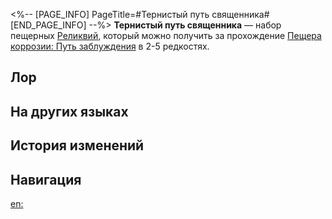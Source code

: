 <%-- [PAGE_INFO]
PageTitle=#Тернистый путь священника#
[END_PAGE_INFO] --%>
{{Набор Реликвий Инфобокс
|id           = 81214
|Изображение  = Предмет Тернистый путь священника.png
|Тип          = Пещерная реликвия
|2пБонус      = Повышает скорость на 6%.
|4пБонус      = Использование навыка или сверхспособности на одном союзнике повышает крит. урон цели умения на 18% на 2 хода. Этот эффект может складываться до 2 раз.
|Голова       = Мелодичные серьги священника
|Руки         = Приветственные перчатки священника
|Тело         = Парадное одеяние священника
|Ноги         = Тяжёлые туфли священника
|Редкость     = 2345
|Источник2.1  = [[Пещера коррозии: Путь заблуждения]]
|Источник3.1  = [[Пещера коррозии: Путь заблуждения]]
|Источник4.1  = [[Пещера коррозии: Путь заблуждения]]
|Источник5.1  = [[Пещера коррозии: Путь заблуждения]]
|Источник5.2  = [[Синтез реликвий]]
|Свойство1    = 
|Свойство2    = 
|Свойство3    = 
}}
'''Тернистый путь священника''' — набор пещерных [[Реликвии|Реликвий]], который можно получить за прохождение [[Пещера коррозии: Путь заблуждения]] в 2-5{{Иконка/Звёзды|1}} редкостях.

==Лор==
{{Реликвия Лор|Тернистый путь священника}}

==На других языках==
{{На других языках
|en   = Sacerdos' Relived Ordeal
|zhs  = 重循苦旅的司铎
|zht  = 重循苦旅的司鐸
|ja   = 再び苦難の道を歩む司祭
|ko   = 고행의 길에 다시 오른 사제
|es   = Sacerdote del calvario revivido
|fr   = Supplice du prêtre
|ru   = Тернистый путь священника
|th   = Sacerdos' Relived Ordeal
|vi   = Lại Một Hành Trình Gian Khổ Của Linh Mục
|de   = Wiedererlebte Tortur des Priesters
|id   = Sacerdos' Relived Ordeal
|pt   = O Ordálio Revivido de Sacerdos
}}

==История изменений==
{{История изменений|3.5}}

==Навигация==
{{Наборы реликвий Навбокс}}

[[en:]]